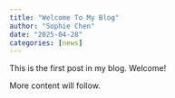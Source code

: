 ```yaml
---
title: "Welcome To My Blog"
author: "Sophie Chen"
date: "2025-04-28"
categories: [news]
---
```


This is the first post in my blog. Welcome!

More content will follow. 
